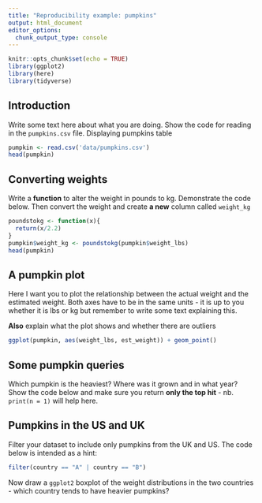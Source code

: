 ```yaml
---
title: "Reproducibility example: pumpkins"
output: html_document
editor_options: 
  chunk_output_type: console
---
```


```r
knitr::opts_chunk$set(echo = TRUE)
library(ggplot2)
library(here)
library(tidyverse)
```

## Introduction

Write some text here about what you are doing. Show the code for reading in the `pumpkins.csv` file.
Displaying pumpkins table

```r
pumpkin <- read.csv('data/pumpkins.csv')
head(pumpkin)
```

## Converting weights

Write a **function** to alter the weight in pounds to kg. Demonstrate the code below. Then convert the weight and create **a new** column called `weight_kg`
```r
poundstokg <- function(x){
  return(x/2.2)
}
pumpkin$weight_kg <- poundstokg(pumpkin$weight_lbs)
head(pumpkin)
```

## A pumpkin plot

Here I want you to plot the relationship between the actual weight and the estimated weight. Both axes have to be in the same units - it is up to you whether it is lbs or kg but remember to write some text explaining this.

**Also** explain what the plot shows and whether there are outliers
```r
ggplot(pumpkin, aes(weight_lbs, est_weight)) + geom_point()
```

## Some pumpkin queries

Which pumpkin is the heaviest? Where was it grown and in what year? Show the code below and make sure you return **only the top hit** - nb. `print(n = 1)` will help here.

## Pumpkins in the US and UK

Filter your dataset to include only pumpkins from the UK and US. The code below is intended as a hint:

```r
filter(country == "A" | country == "B") 
```

Now draw a `ggplot2` boxplot of the weight distributions in the two countries - which country tends to have heavier pumpkins?




